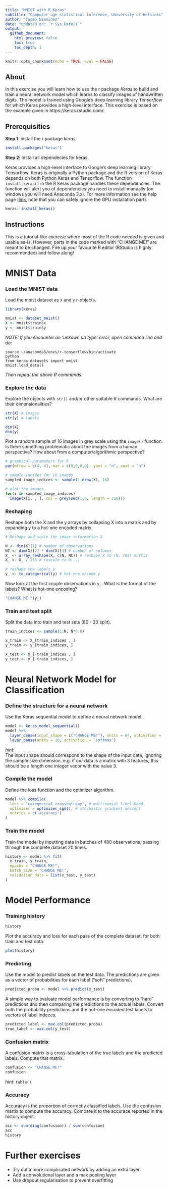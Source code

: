 ```yaml
---
title: "MNIST with R Keras"
subtitle: "Computer age statistical inference, University of Helsinki"
author: "Tuomo Nieminen"
date: "updated on: `r Sys.Date()`"
output: 
  github_document:
    html_preview: false
    toc: true
    toc_depth: 1
---
```


```r
knitr::opts_chunk$set(echo = TRUE, eval = FALSE)
```

## About

In this exercise you will learn how to use the r package *Keras* to build and train a neural network model which learns to classify images of handwritten digits. The model is trained using Google's deep learning library *Tensorflow* for which Keras provides a high-level interface. This exercise is based on the example given in https://keras.rstudio.com/.

## Prerequisities

**Step 1**: install the r package *keras*.

```r
install.packages("keras")
```

**Step 2**: Install all dependecies for keras.

Keras provides a high-level interface to Google's deep learning library Tensorflow. Keras is originally a Python package and the R version of Keras depends on both Python Keras and Tensorflow. The function `install_keras()` in the R Keras package handles these dependencies. The function will alert you of dependencies you need to install manually (on windows you will need Anaconda 3.x). For more information see the help page ([link](https://keras.rstudio.com/reference/install_keras.html), note that you can safely ignore the GPU installation part). 

```r
keras::install_keras()
```

## Instructions

This is a tutorial-like exercise where most of the R code needed is given and usable as-is. However, parts in the code marked with "CHANGE ME!" are meant to be changed. Fire up your favourite R editor (RStudio is highly recommended) and follow along!


# MNIST Data 

### Load the MNIST data

Load the mnist dataset as `X` and `y` r-objects.


```r
library(keras)

mnist <- dataset_mnist()
X <- mnist$train$x
y <- mnist$train$y
```


*NOTE: If you encounter an 'unkown url type' error, open command line and do:*  
```
source ~/anaconda3/envs/r-tensorflow/bin/activate
python
from keras.datasets import mnist
mnist.load_data()
```  
*Then repeat the above R commands.*


### Explore the data

Explore the objects with `str()` and/or other suitable R commands. What are their dimensionalities? 

```r
str(X) # images 
str(y) # labels 
```
```r
dim(X)
dim(y)
```


Plot a random sample of 16 images in grey scale using the `image()` function. Is there something problematic about the images from a human perspective? How about from a computer/algorithmic perspective?

```r

# graphical parameters for R
par(mfrow = c(4, 4), mar = c(0,0,0,0), yaxt = "n", xaxt = "n")

# sample incides for 16 images
sampled_image_indices <- sample(1:nrow(X), 16)

# plot the images
for(i in sampled_image_indices)
  image(X[i, , ], col = grey(seq(1,0, length = 256)))
```


### Reshaping

Reshape both the X and the y arrays by collapsing X into a matrix and by expanding y to a hot-one encoded matrix.

```r

# Reshape and scale the image information X

N <- dim(X)[1] # number of observations
NC <- dim(X)[2] * dim(X)[3] # number of columns
X_ <- array_reshape(X, c(N, NC)) # reshape X to (N, 784) matrix
X_ <- X_ / 255 # rescale to 0...1

# reshape the labels y
y_ <- to_categorical(y) # hot-one encode y
```

Now look at the first couple observations in `y_`. What is the format of the labels? What is hot-one encoding?

```r
"CHANGE ME!"(y_)
```


### Train and test split

Split the data into train and test sets (80 - 20 split).  

```r
train_indices <- sample(1:N, N*0.8)

x_train <- X_[train_indices , ]
y_train <- y_[train_indices, ]

x_test <- X_[-train_indices , ]
y_test <- y_[-train_indices, ]
```

# Neural Network Model for Classification

### Define the structure for a neural network

Use the Keras sequential model to define a neural network model. 

```r
model <- keras_model_sequential() 
model %>% 
  layer_dense(input_shape = c("CHANGE ME!"), units = 64, activation = 'relu') %>% 
  layer_dense(units = 10, activation = 'softmax')

```

*hint*:  
The input shape should correspond to the shape of the input data, ignoring the sample size dimension. e.g. if our data is a matrix with 3 features, this should be a length one integer vecor with the value 3.

### Compile the model

Define the loss function and the optimizer algorithm.

```r
model %>% compile(
  loss = 'categorical_crossentropy', # multinomial likelihood
  optimizer = optimizer_sgd(), # stochastic gradient descent
  metrics = c('accuracy')
)
```

### Train the model

Train the model by inputting data in batches of 480 observations, passing through the complete dataset 20 times.

```r
history <- model %>% fit(
  x_train, y_train, 
  epochs = "CHANGE ME!", 
  batch_size = "CHANGE ME!", 
  validation_data = list(x_test, y_test)
)
```


# Model Performance

### Training history

```r
history
```

Plot the accuracy and loss for each pass of the complete dataset, for both train and test data.

```r
plot(history)
```


### Predicting

Use the model to predict labels on the test data. The predictions are given as a vector of probabilities for each label ("soft" predictions).

```r
predicted_proba <- model %>% predict(x_test)
```

A simple way to evaluate model performance is by converting to "hard" predictions and then comparing the predictions to the actual labels. Convert both the probability predictions and the hot-one encoded test labels to vectors of label indeces.

```r
predicted_label <- max.col(predicted_proba)
true_label <- max.col(y_test)
```

### Confusion matrix

A confusion matrix is a cross-tabulation of the true labels and the predicted labels. Compute that matrix.

```r
confusion <- "CHANGE ME!"
confusion
```

*hint*: `table()`

### Accuracy

Accuracy is the proportion of correctly classified labels. Use the confusion martix to compute the accuracy. Compare it to the accurace reported in the history object.

```r
acc <- sum(diag(confusion)) / sum(confusion)
acc
history
```


# Further exercises

- Try out a more complicated network by adding an extra layer
- Add a convolutional layer and a max pooling layer
- Use dropout regularisation to prevent overfitting

